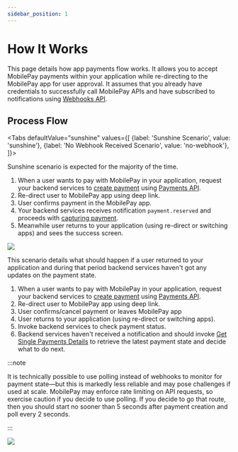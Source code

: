 ```yaml
---
sidebar_position: 1
---
```



# How It Works

This page details how app payments flow works. It allows you to accept MobilePay payments within your application while re-directing to the MobilePay app for user approval. It assumes that you already have credentials to successfully call MobilePay APIs and have subscribed to notifications using [Webhooks API](/docs/webhooks-api).

## Process Flow

<Tabs
defaultValue="sunshine"
values={[
{label: 'Sunshine Scenario', value: 'sunshine'},
{label: 'No Webhook Received Scenario', value: 'no-webhook'},
]}>
<TabItem value="sunshine">

Sunshine scenario is expected for the majority of the time.

1. When a user wants to pay with MobilePay in your application, request your backend services to [create payment](/docs/payments-refunds/create-payments#create-payment) using [Payments API](/docs/payments-refunds/create-payments).
2. Re-direct user to MobilePay app using deep link.
3. User confirms payment in the MobilePay app.
4. Your backend services receives notification `payment.reserved` and proceeds with [capturing payment](/docs/payments-refunds/create-payments#capture-payment).
5. Meanwhile user returns to your application (using re-direct or switching apps) and sees the success screen.

![](/img/WithWebhooks.jpeg)

</TabItem>

<TabItem value="no-webhook">

This scenario details what should happen if a user returned to your application and during that period backend services haven't got any updates on the payment state.

1. When a user wants to pay with MobilePay in your application, request your backend services to [create payment](/docs/payments-refunds/create-payments#create-payment) using [Payments API](/docs/payments-refunds/create-payments).
2. Re-direct user to MobilePay app using deep link.
3. User confirms/cancel payment or leaves MobilePay app
4. User returns to your application (using re-direct or switching apps).
5. Invoke backend services to check payment status.
6. Backend services haven't received a notification and should invoke [Get Single Payments Details](/docs/payments-refunds/create-payments#get-single-payment-details) to retrieve the latest payment state and decide what to do next.

:::note

It is technically possible to use polling instead of webhooks to monitor for payment state—but this is markedly less reliable and may pose challenges if used at scale. MobilePay may enforce rate limiting on API requests, so exercise caution if you decide to use polling. If you decide to go that route, then you should start no sooner than 5 seconds after payment creation and poll every 2 seconds.

:::

![](/img/WithoutWebhooks.jpeg)

</TabItem>
</Tabs>

